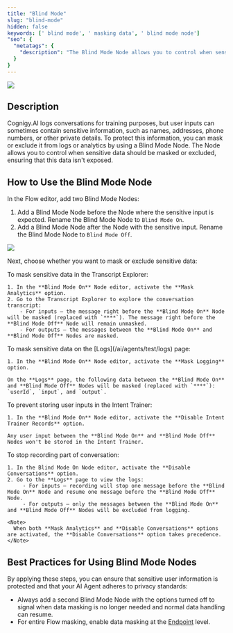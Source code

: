 ```yaml
---
title: "Blind Mode"
slug: "blind-mode"
hidden: false
keywords: [' blind mode', ' masking data', ' blind mode node']
"seo": {
  "metatags": {
    "description": "The Blind Mode Node allows you to control when sensitive data should be masked or excluded, ensuring that this data isn't exposed."
  }
}
---
```


<Frame>
  <img class="image-center" src="/_assets/ai/develop/node-reference/analytics/blind-mode.png" style={{ width: 'auto' }} />
</Frame>

## Description

Cognigy.AI logs conversations for training purposes, but user inputs can sometimes contain sensitive information, such as names, addresses, phone numbers, or other private details. To protect this information, you can mask or exclude it from logs or analytics by using a Blind Mode Node.
The Node allows you to control when sensitive data should be masked or excluded, ensuring that this data isn't exposed.

## How to Use the Blind Mode Node

In the Flow editor, add two Blind Mode Nodes:

1. Add a Blind Mode Node before the Node where the sensitive input is expected. Rename the Blind Mode Node to `Blind Mode On`. 
2. Add a Blind Mode Node after the Node with the sensitive input. Rename the Blind Mode Node to `Blind Mode Off`.

<Frame>
  <img class="image-center" src="/_assets/ai/develop/node-reference/analytics/blind-mode-example.png" style={{ width: 'auto' }} />
</Frame>

Next, choose whether you want to mask or exclude sensitive data:

<AccordionGroup>
  <Accordion title="Mask Data in Analytics">
    To mask sensitive data in the Transcript Explorer:

    1. In the **Blind Mode On** Node editor, activate the **Mask Analytics** option.
    2. Go to the Transcript Explorer to explore the conversation transcript:
        - For inputs – the message right before the **Blind Mode On** Node will be masked (replaced with `****`). The message right before the **Blind Mode Off** Node will remain unmasked.
        - For outputs – the messages between the **Blind Mode On** and **Blind Mode Off** Nodes are masked.
  </Accordion>

  <Accordion title="Mask Data in Logs">
    To mask sensitive data on the [Logs](/ai/agents/test/logs) page:

    1. In the **Blind Mode On** Node editor, activate the **Mask Logging** option.

    On the **Logs** page, the following data between the **Blind Mode On** and **Blind Mode Off** Nodes will be masked (replaced with `****`): `userId`, `input`, and `output`.
  </Accordion>

  <Accordion title="Exclude Data from Intent Trainer Records">
    To prevent storing user inputs in the Intent Trainer:

    1. In the **Blind Mode On** Node editor, activate the **Disable Intent Trainer Records** option.

    Any user input between the **Blind Mode On** and **Blind Mode Off** Nodes won't be stored in the Intent Trainer.
  </Accordion>

  <Accordion title="Exclude Parts of a Conversation from Logs">
    To stop recording part of conversation:

    1. In the Blind Mode On Node editor, activate the **Disable Conversations** option.
    2. Go to the **Logs** page to view the logs:
         - For inputs – recording will stop one message before the **Blind Mode On** Node and resume one message before the **Blind Mode Off** Node.
         - For outputs – only the messages between the **Blind Mode On** and **Blind Mode Off** Nodes will be excluded from logging.

    <Note>
      When both **Mask Analytics** and **Disable Conversations** options are activated, the **Disable Conversations** option takes precedence.
    </Note>
  </Accordion>
</AccordionGroup>

## Best Practices for Using Blind Mode Nodes

By applying these steps, you can ensure that sensitive user information is protected and that your AI Agent adheres to privacy standards:

- Always add a second Blind Mode Node with the options turned off to signal when data masking is no longer needed and normal data handling can resume.
- For entire Flow masking, enable data masking at the [Endpoint](/ai/agents/deploy/endpoints/data-protection-and-analytics) level.